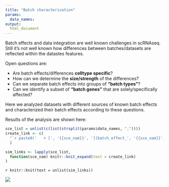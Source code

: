 ```yaml
---
title: "Batch characterization"
params:
  data_names:
output: 
  html_document
---
```


Batch effects and data integration are well known challenges in scRNAseq.
Still it's not well known how differences between batches/datasets are reflected
within the datastes features. 

Open questions are:

* Are batch effects/differences **celltype specific**?  
* How can we determine the **size/strength** of the differences?  
* Can we separate batch effects into groups of **"batch types"**?  
* Can we identify a subset of **"batch genes"** that are solely/specifically affected?  

Here we analyzed datasets with different sources of known batch effects and characterized their batch effects according to these questions.
  
Results of the analysis are shown here: 

```r
sce_list = unlist(c(list(strsplit(params$data_names, ","))))
create_link <- c(
  "`r paste0('   + [', '{{sce_nam}}', '](batch_effect_', '{{sce_nam}}', '.html) ')`"
  )

sim_links <- lapply(sce_list, 
  function(sce_nam) knitr::knit_expand(text = create_link)
)
```


`r knitr::knit(text = unlist(sim_links))`

![](../../docs/batch_effect_pbmc2_media_files/figure-html/cms celltypes-2.png)

